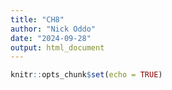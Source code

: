 ```yaml
---
title: "CH8"
author: "Nick Oddo"
date: "2024-09-28"
output: html_document
---
```



```r
knitr::opts_chunk$set(echo = TRUE)
```